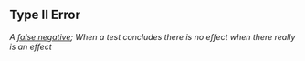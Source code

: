 ## Type II Error

<dfn>A [false negative](f.html#false-negative); When a test concludes there is no effect when there really is an effect</dfn>


